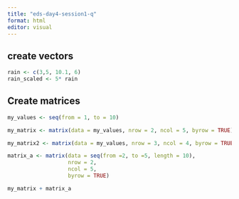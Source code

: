```yaml
---
title: "eds-day4-session1-q"
format: html
editor: visual
---
```


## create vectors

```r
rain <- c(3,5, 10.1, 6)
rain_scaled <- 5* rain
```

## Create matrices

```r
my_values <- seq(from = 1, to = 10)
```

```r
my_matrix <- matrix(data = my_values, nrow = 2, ncol = 5, byrow = TRUE)
```

```r
my_matrix2 <- matrix(data = my_values, nrow = 3, ncol = 4, byrow = TRUE)
```

```r
matrix_a <- matrix(data = seq(from =2, to =5, length = 10), 
                   nrow = 2, 
                   ncol = 5, 
                   byrow = TRUE)
```

```r
my_matrix + matrix_a
```
